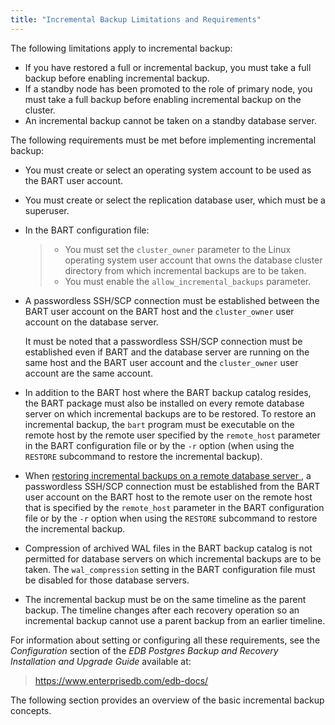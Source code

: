 ```yaml
---
title: "Incremental Backup Limitations and Requirements"
---
```


<div id="incremental_backup_limitations_and_requirements" class="registered_link"></div>


The following limitations apply to incremental backup:

  - If you have restored a full or incremental backup, you must take a full backup before enabling incremental backup.
  - If a standby node has been promoted to the role of primary node, you must take a full backup before enabling incremental backup on the cluster.
  - An incremental backup cannot be taken on a standby database server.

The following requirements must be met before implementing incremental backup:

  - You must create or select an operating system account to be used as the BART user account.

  - You must create or select the replication database user, which must be a superuser.

  - In the BART configuration file:
    
    >   - You must set the `cluster_owner` parameter to the Linux operating system user account that owns the database cluster directory from which incremental backups are to be taken.
    >   - You must enable the `allow_incremental_backups` parameter.

  - A passwordless SSH/SCP connection must be established between the BART user account on the BART host and the `cluster_owner` user account on the database server.
    
    It must be noted that a passwordless SSH/SCP connection must be established even if BART and the database server are running on the same host and the BART user account and the `cluster_owner` user account are the same account.

  - In addition to the BART host where the BART backup catalog resides, the BART package must also be installed on every remote database server on which incremental backups are to be restored. To restore an incremental backup, the `bart` program must be executable on the remote host by the remote user specified by the `remote_host` parameter in the BART configuration file or by the `-r` option (when using the `RESTORE` subcommand to restore the incremental backup).

  - When [restoring incremental backups on a remote database server ](../../02_overview/01_block-level_incremental_backup/05_restoring_an_incremental_backup#restoring_an_incremental_backup_on_a_remote_host), a passwordless SSH/SCP connection must be established from the BART user account on the BART host to the remote user on the remote host that is specified by the `remote_host` parameter in the BART configuration file or by the `-r` option when using the `RESTORE` subcommand to restore the incremental backup.

  - Compression of archived WAL files in the BART backup catalog is not permitted for database servers on which incremental backups are to be taken. The `wal_compression` setting in the BART configuration file must be disabled for those database servers.

  - The incremental backup must be on the same timeline as the parent backup. The timeline changes after each recovery operation so an incremental backup cannot use a parent backup from an earlier timeline.

For information about setting or configuring all these requirements, see the *Configuration* section of the *EDB Postgres Backup and Recovery Installation and Upgrade Guide* available at:

> <https://www.enterprisedb.com/edb-docs/>

The following section provides an overview of the basic incremental backup concepts.
